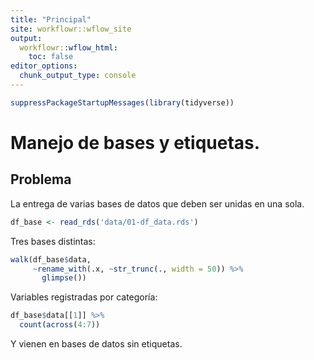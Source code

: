 ```yaml
---
title: "Principal"
site: workflowr::wflow_site
output:
  workflowr::wflow_html:
    toc: false
editor_options:
  chunk_output_type: console
---
```


```r
suppressPackageStartupMessages(library(tidyverse))
```


# Manejo de bases y etiquetas.

## Problema

La entrega de varias bases de datos que deben ser unidas en una sola.

```r
df_base <- read_rds('data/01-df_data.rds')
```

Tres bases distintas:

```r
walk(df_base$data, 
     ~rename_with(.x, ~str_trunc(., width = 50)) %>% 
       glimpse())
```

Variables registradas por categoría:

```r
df_base$data[[1]] %>% 
  count(across(4:7))
```

Y vienen en bases de datos sin etiquetas.



